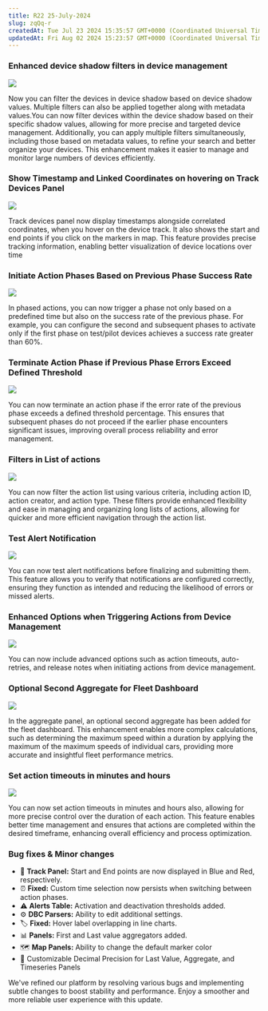 ```yaml
---
title: R22 25-July-2024
slug: zqQq-r
createdAt: Tue Jul 23 2024 15:35:57 GMT+0000 (Coordinated Universal Time)
updatedAt: Fri Aug 02 2024 15:23:57 GMT+0000 (Coordinated Universal Time)
---
```


### **Enhanced device shadow filters in device management**

![](/assets/8CCFE176nf5sw7aJSvu-u_screenshot-2024-07-25-at-75855-am.png)

Now you can filter the devices in device shadow based on device shadow values. Multiple filters can also be applied together along with metadata values.You can now filter devices within the device shadow based on their specific shadow values, allowing for more precise and targeted device management. Additionally, you can apply multiple filters simultaneously, including those based on metadata values, to refine your search and better organize your devices. This enhancement makes it easier to manage and monitor large numbers of devices efficiently.

### **Show Timestamp and Linked Coordinates on hovering on Track Devices Panel**

![](/assets/uSuC5k4XQiI--6MJt-Lkk_screenshot-2024-07-25-at-80821-am.png)

Track devices panel now display timestamps alongside correlated coordinates, when you hover on the device track. It also shows the start and end points if you click on the markers in map. This feature provides precise tracking information, enabling better visualization of device locations over time

### **Initiate Action Phases Based on Previous Phase Success Rate**

![](/assets/AO1l3jNcDz9zVMOhWigFN_screenshot-2024-07-25-at-81644-am.png)

In phased actions, you can now trigger a phase not only based on a predefined time but also on the success rate of the previous phase. For example, you can configure the second and subsequent phases to activate only if the first phase on test/pilot devices achieves a success rate greater than 60%.

### **Terminate Action Phase if Previous Phase Errors Exceed Defined Threshold**

![](/assets/Trc72bVgemlifJgUcXO0d_screenshot-2024-07-25-at-82043-am.png)

You can now terminate an action phase if the error rate of the previous phase exceeds a defined threshold percentage. This ensures that subsequent phases do not proceed if the earlier phase encounters significant issues, improving overall process reliability and error management.

### **Filters in List of actions**

![](/assets/hFmOuX4XKeZgdh3g2BYc1_screenshot-2024-07-25-at-83846-am.png)

You can now filter the action list using various criteria, including action ID, action creator, and action type. These filters provide enhanced flexibility and ease in managing and organizing long lists of actions, allowing for quicker and more efficient navigation through the action list.

### **Test Alert Notification**

![](/assets/EqH379eiLze6TbFtKQgc3_screenshot-2024-07-25-at-104333-am.png)

You can now test alert notifications before finalizing and submitting them. This feature allows you to verify that notifications are configured correctly, ensuring they function as intended and reducing the likelihood of errors or missed alerts.

### **Enhanced Options when Triggering Actions from Device Management**

![](/assets/Dcf_EH-7Jo7MGCrE2yQqA_screenshot-2024-07-25-at-104903-am.png)

You can now include advanced options such as action timeouts, auto-retries, and release notes when initiating actions from device management.

### **Optional Second Aggregate for Fleet Dashboard**

![](/assets/3gTakCexxejHoxc1vV5cH_screenshot-2024-07-25-at-105547-am.png)

In the aggregate panel, an optional second aggregate has been added for the fleet dashboard. This enhancement enables more complex calculations, such as determining the maximum speed within a duration by applying the maximum of the maximum speeds of individual cars, providing more accurate and insightful fleet performance metrics.

### **Set action timeouts in minutes and hours**

![](/assets/3_cd68lN3n4TrlBhFiO-k_screenshot-2024-07-25-at-82808-am.png)

You can now set action timeouts in minutes and hours also, allowing for more precise control over the duration of each action. This feature enables better time management and ensures that actions are completed within the desired timeframe, enhancing overall efficiency and process optimization.

### Bug fixes & Minor changes

- 📍 **Track Panel:** Start and End points are now displayed in Blue and Red, respectively.
- ⏰ **Fixed:** Custom time selection now persists when switching between action phases.
- ⚠️ **Alerts Table:** Activation and deactivation thresholds added.
- ⚙️ **DBC Parsers:** Ability to edit additional settings.
- 🏷️ **Fixed:** Hover label overlapping in line charts.
- 📊 **Panels:** First and Last value aggregators added.
- 🗺️ **Map Panels:** Ability to change the default marker color
- 🎯 Customizable Decimal Precision for Last Value, Aggregate, and Timeseries Panels

We've refined our platform by resolving various bugs and implementing subtle changes to boost stability and performance. Enjoy a smoother and more reliable user experience with this update.

